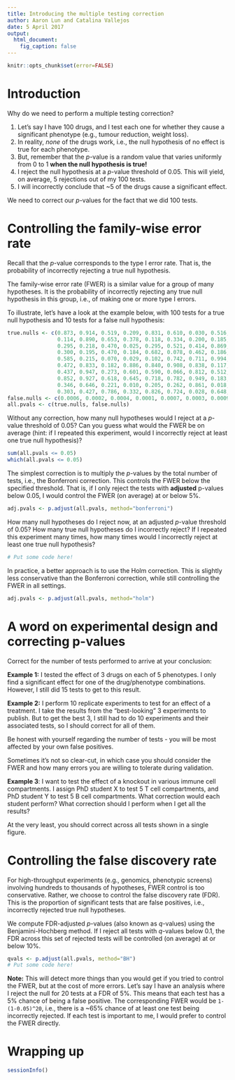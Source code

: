 ```yaml
---
title: Introducing the multiple testing correction
author: Aaron Lun and Catalina Vallejos
date: 5 April 2017
output:
  html_document:
    fig_caption: false
---
```


```r
knitr::opts_chunk$set(error=FALSE)
```

# Introduction

Why do we need to perform a multiple testing correction?

1. Let's say I have 100 drugs, and I test each one for whether they cause a significant phenotype (e.g., tumour reduction, weight loss).
2. In reality, _none_ of the drugs work, i.e., the null hypothesis of no effect is true for each phenotype.
3. But, remember that the _p_-value is a random value that varies uniformly from 0 to 1 **when the null hypothesis is true!**
4. I reject the null hypothesis at a _p_-value threshold of 0.05. This will yield, on average, 5 rejections out of my 100 tests.
5. I will incorrectly conclude that ~5 of the drugs cause a significant effect.

We need to correct our _p_-values for the fact that we did 100 tests.

# Controlling the family-wise error rate

Recall that the _p_-value corresponds to the type I error rate.
That is, the probability of incorrectly rejecting a true null hypothesis.

The family-wise error rate (FWER) is a similar value for a group of many hypotheses.
It is the probability of incorrectly rejecting any true null hypothesis in this group, i.e., of making one or more type I errors.

To illustrate, let's have a look at the example below, with 100 tests for a true null hypothesis and 10 tests for a false null hypothesis:

```r
true.nulls <- c(0.873, 0.914, 0.519, 0.209, 0.831, 0.610, 0.030, 0.516, 0.809, 0.052, 
                0.114, 0.890, 0.653, 0.378, 0.118, 0.334, 0.200, 0.185, 0.438, 0.228, 
                0.295, 0.218, 0.470, 0.025, 0.295, 0.521, 0.414, 0.869, 0.229, 0.309, 
                0.300, 0.195, 0.470, 0.184, 0.682, 0.078, 0.462, 0.186, 0.259, 0.814, 
                0.585, 0.215, 0.070, 0.029, 0.102, 0.742, 0.711, 0.994, 0.391, 0.506, 
                0.472, 0.833, 0.182, 0.886, 0.840, 0.908, 0.838, 0.117, 0.126, 0.473, 
                0.437, 0.947, 0.273, 0.601, 0.590, 0.066, 0.812, 0.512, 0.555, 0.388, 
                0.852, 0.927, 0.618, 0.645, 0.718, 0.782, 0.949, 0.183, 0.051, 0.956, 
                0.346, 0.646, 0.221, 0.010, 0.205, 0.262, 0.861, 0.018, 0.143, 0.998,
                0.303, 0.427, 0.786, 0.332, 0.826, 0.724, 0.028, 0.648, 0.464, 0.226)
false.nulls <- c(0.0006, 0.0002, 0.0004, 0.0001, 0.0007, 0.0003, 0.0009, 0.0005, 0.0008, 0.0002)
all.pvals <- c(true.nulls, false.nulls)
```

Without any correction, how many null hypotheses would I reject at a _p_-value threshold of 0.05?
Can you guess what would the FWER be on average (hint: if I repeated this experiment, would I incorrectly reject at least one true null hypothesis)?

```r
sum(all.pvals <= 0.05)
which(all.pvals <= 0.05)
```

The simplest correction is to multiply the _p_-values by the total number of tests, i.e., the Bonferroni correction.
This controls the FWER below the specified threshold.
That is, if I only reject the tests with __adjusted__ p-values below 0.05, I would control the FWER (on average) at or below 5%.

```r
adj.pvals <- p.adjust(all.pvals, method="bonferroni")
```

How many null hypotheses do I reject now, at an adjusted _p_-value threshold of 0.05?
How many true null hypotheses do I incorrectly reject?
If I repeated this experiment many times, how many times would I incorrectly reject at least one true null hypothesis?

```r
# Put some code here!
```

In practice, a better approach is to use the Holm correction.
This is slightly less conservative than the Bonferroni correction, while still controlling the FWER in all settings.

```r
adj.pvals <- p.adjust(all.pvals, method="holm")
```

# A word on experimental design and correcting p-values

Correct for the number of tests performed to arrive at your conclusion:

__Example 1:__ I tested the effect of 3 drugs on each of 5 phenotypes. 
I only find a significant effect for one of the drug/phenotype combinations.
However, I still did 15 tests to get to this result.

__Example 2:__ I perform 10 replicate experiments to test for an effect of a treatment.
I take the results from the "best-looking" 3 experiments to publish.
But to get the best 3, I still had to do 10 experiments and their associated tests, so I should correct for all of them.

Be honest with yourself regarding the number of tests - you will be most affected by your own false positives.

Sometimes it's not so clear-cut, in which case you should consider the FWER and how many errors you are willing to tolerate during validation.

__Example 3__: I want to test the effect of a knockout in various immune cell compartments.
I assign PhD student X to test 5 T cell compartments, and PhD student Y to test 5 B cell compartments.
What correction would each student perform? What correction should I perform when I get all the results?

At the very least, you should correct across all tests shown in a single figure.

# Controlling the false discovery rate

For high-throughput experiments (e.g., genomics, phenotypic screens) involving hundreds to thousands of hypotheses, FWER control is too conservative.
Rather, we choose to control the false discovery rate (FDR).
This is the proportion of significant tests that are false positives, i.e., incorrectly rejected true null hypotheses.

We compute FDR-adjusted _p_-values (also known as _q_-values) using the Benjamini-Hochberg method. 
If I reject all tests with _q_-values below 0.1, the FDR across this set of rejected tests will be controlled (on average) at or below 10%.

```r
qvals <- p.adjust(all.pvals, method="BH")
# Put some code here!
```

__Note:__ This will detect more things than you would get if you tried to control the FWER, but at the cost of more errors.
Let's say I have an analysis where I reject the null for 20 tests at a FDR of 5%.
This means that each test has a 5% chance of being a false positive.
The corresponding FWER would be `1-(1-0.05)^20`, i.e., there is a ~65% chance of at least one test being incorrectly rejected.
If each test is important to me, I would prefer to control the FWER directly.

# Wrapping up

```r
sessionInfo()
```

